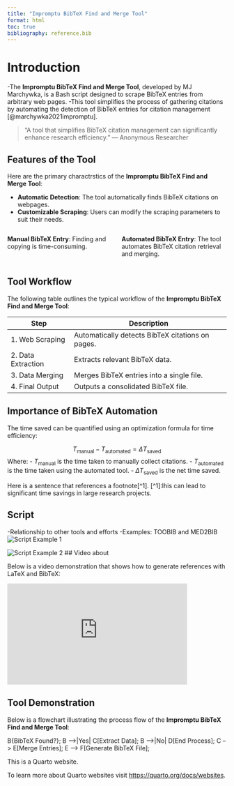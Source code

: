 ```yaml
---
title: "Impromptu BibTeX Find and Merge Tool"
format: html
toc: true
bibliography: reference.bib
---
```



# Introduction

-The **Impromptu BibTeX Find and Merge Tool**, developed by MJ Marchywka, 
is a Bash script designed to scrape BibTeX entries from arbitrary web 
pages. 
-This tool simplifies the process of gathering citations by 
automating the detection of BibTeX entries for citation management [@marchywka2021impromptu].

>"A tool that simplifies BibTeX citation management can significantly 
enhance research efficiency." — Anonymous Researcher

## Features of the Tool
Here are the primary charactrstics of the **Impromptu BibTeX Find and 
Merge Tool**:

- **Automatic Detection**: The tool automatically finds BibTeX citations 
on webpages.
- **Customizable Scraping**: Users can modify the scraping parameters to 
suit their needs.

::: {.columns}
::: {.column width="50%"}
**Manual BibTeX Entry**: Finding and copying is time-consuming.
:::
::: {.column width="50%"}
**Automated BibTeX Entry**: The tool automates BibTeX citation retrieval 
and merging.
:::
:::
## Tool Workflow

The following table outlines the typical workflow of the **Impromptu 
BibTeX Find and Merge Tool**:

| Step              | Description                                      |
|-------------------|--------------------------------------------------|
| 1. Web Scraping   | Automatically detects BibTeX citations on pages. |
| 2. Data Extraction| Extracts relevant BibTeX data.                   |
| 3. Data Merging   | Merges BibTeX entries into a single file.        |
| 4. Final Output   | Outputs a consolidated BibTeX file.              |

## Importance of BibTeX Automation

The time saved can be quantified using an optimization formula for time efficiency:

$$
T_{\text{manual}} - T_{\text{automated}} = \Delta T_{\text{saved}}
$$
Where:
- $T_{\text{manual}}$ is the time taken to manually collect citations.
- $T_{\text{automated}}$ is the time taken using the automated tool.
- $\Delta T_{\text{saved}}$ is the net time saved.

Here is a sentence that references a footnote[^1].
[^1]:Ihis can lead to significant time savings in large research projects.

## Script

-Relationship to other tools and efforts
-Examples: TOOBIB and MED2BIB
![Script Example 1](images/script1.png)

![Script Example 2](images/script2.png)
## Video about 

Below is a video demonstration that shows how to generate references with LaTeX and BibTeX:


<iframe width="413" height="232" src="https://www.youtube.com/embed/KS9GvK7cvmo" title="How to Generate References with LaTeX (BibTeX)" frameborder="0" allow="accelerometer; autoplay; clipboard-write; encrypted-media; gyroscope; picture-in-picture; web-share" referrerpolicy="strict-origin-when-cross-origin" allowfullscreen></iframe>

## Tool Demonstration

Below is a flowchart illustrating the process flow of the **Impromptu 
BibTeX Find and Merge Tool**:

<!---
```mermaid
graph TD;
    A[Start Scraping] --> B{BibTeX Found?};
    B -->|Yes| C[Extract Data];
    B -->|No| D[End Process];
    C --> E[Merge Entries];
    E --> F[Generate BibTeX File];



 This is a Quarto 
website.

To learn more about Quarto websites visit <https://quarto.org/docs/websites>.
